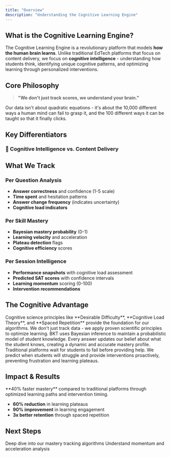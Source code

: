 ```yaml
---
title: "Overview"
description: "Understanding the Cognitive Learning Engine"
---
```


## What is the Cognitive Learning Engine?

The Cognitive Learning Engine is a revolutionary platform that models **how the human brain learns**. Unlike traditional EdTech platforms that focus on content delivery, we focus on **cognitive intelligence** - understanding how students think, identifying unique cognitive patterns, and optimizing learning through personalized interventions.

## Core Philosophy

> **"We don't just track scores, we understand your brain."**

Our data isn't about quadratic equations - it's about the 10,000 different ways a human mind can fail to grasp it, and the 100 different ways it can be taught so that it finally clicks.

## Key Differentiators

### 🎯 Cognitive Intelligence vs. Content Delivery

<ComparisonTable>
  <ComparisonRow
    feature="Traditional Platforms"
    whatOursDoes="Content-focused delivery"
    whatOursShouldDo="Understanding how students think"
  />
  <ComparisonRow
    feature="Learning Tracking"
    whatOursDoes="Surface-level metrics (completion rates)"
    whatOursShouldDo="Deep cognitive efficiency analysis"
  />
  <ComparisonRow
    feature="Personalization"
    whatOursDoes="One-size-fits-all paths"
    whatOursShouldDo="Truly personalized based on cognitive patterns"
  />
  <ComparisonRow
    feature="Intervention"
    whatOursDoes="Reactive (after failure)"
    whatOursShouldDo="Predictive (before struggle)"
  />
</ComparisonTable>

## What We Track

### Per Question Analysis

- **Answer correctness** and confidence (1-5 scale)
- **Time spent** and hesitation patterns
- **Answer change frequency** (indicates uncertainty)
- **Cognitive load indicators**

### Per Skill Mastery

- **Bayesian mastery probability** (0-1)
- **Learning velocity** and acceleration
- **Plateau detection** flags
- **Cognitive efficiency** scores

### Per Session Intelligence

- **Performance snapshots** with cognitive load assessment
- **Predicted SAT scores** with confidence intervals
- **Learning momentum** scoring (0-100)
- **Intervention recommendations**

## The Cognitive Advantage

<AccordionGroup>
  <Accordion title="Why Cognitive Science Matters">
    Cognitive science principles like **Desirable Difficulty**, **Cognitive Load Theory**, and **Spaced Repetition** provide the foundation for our algorithms. We don't just track data - we apply proven scientific principles to optimize learning.
  </Accordion>

  <Accordion title="Bayesian Knowledge Tracing Explained">
    BKT uses Bayesian inference to maintain a probabilistic model of student knowledge. Every answer updates our belief about what the student knows, creating a dynamic and accurate mastery profile.
  </Accordion>

  <Accordion title="Predictive vs. Reactive">
    Traditional platforms wait for students to fail before providing help. We predict when students will struggle and provide interventions proactively, preventing frustration and learning plateaus.
  </Accordion>
</AccordionGroup>

## Impact & Results

<Info>
**40% faster mastery** compared to traditional platforms through optimized learning paths and intervention timing.
</Info>

- **60% reduction** in learning plateaus
- **90% improvement** in learning engagement
- **3x better retention** through spaced repetition

## Next Steps

<CardGroup cols={2}>
  <Card
    title="Bayesian Knowledge Tracing"
    icon="waveform-lines"
    href="/guides/bkt"
  >
    Deep dive into our mastery tracking algorithms
  </Card>
  <Card
    title="Learning Velocity"
    icon="gauge"
    href="/guides/velocity"
  >
    Understand momentum and acceleration analysis
  </Card>
</CardGroup>

